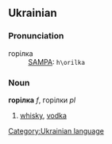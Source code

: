 ==Ukrainian==
===Pronunciation===
;горілка
:{{IPA|ɦorilka}}
:[[Pronunciation guide|SAMPA]]: <tt>h\orilka</tt>

===Noun===
'''горілка''' {{IPAchar|(ɦorílka)}} ''f'', горілки {{IPAchar|(ɦorílki)}} ''pl''

# [[whisky]], [[vodka]]

[[Category:Ukrainian language]]